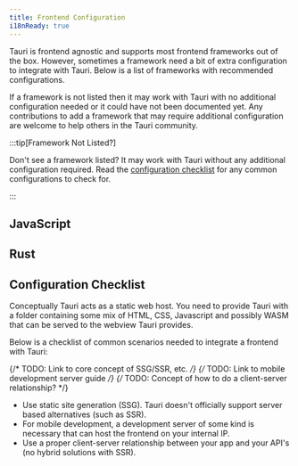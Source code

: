 ```yaml
---
title: Frontend Configuration
i18nReady: true
---
```



Tauri is frontend agnostic and supports most frontend frameworks out of the box. However, sometimes a framework need a bit of extra configuration to integrate with Tauri. Below is a list of frameworks with recommended configurations.

If a framework is not listed then it may work with Tauri with no additional configuration needed or it could have not been documented yet. Any contributions to add a framework that may require additional configuration are welcome to help others in the Tauri community.

:::tip[Framework Not Listed?]

Don't see a framework listed? It may work with Tauri without any additional configuration required. Read the [configuration checklist](#configuration-checklist) for any common configurations to check for.

:::

## JavaScript

<CardGrid>
	<LinkCard title="Next.js" href="/guides/frontend/nextjs" />
	<LinkCard title="Nuxt" href="/guides/frontend/nuxt" />
	<LinkCard title="Qwik" href="/guides/frontend/qwik" />
	<LinkCard title="Svelte" href="/guides/frontend/svelte" />
	<LinkCard title="Vite" href="/guides/frontend/vite" />
	<LinkCard title="Webpack" href="/guides/frontend/webpack" />
</CardGrid>

## Rust

<CardGrid>
	<LinkCard title="Leptos" href="/guides/frontend/leptos" />
	<LinkCard title="Sycamore" href="/guides/frontend/sycamore" />
	<LinkCard title="Trunk" href="/guides/frontend/trunk" />
	<LinkCard title="Yew" href="/guides/frontend/yew" />
</CardGrid>

## Configuration Checklist

Conceptually Tauri acts as a static web host. You need to provide Tauri with a folder containing some mix of HTML, CSS, Javascript and possibly WASM that can be served to the webview Tauri provides.

Below is a checklist of common scenarios needed to integrate a frontend with Tauri:

{/* TODO: Link to core concept of SSG/SSR, etc. */}
{/* TODO: Link to mobile development server guide */}
{/* TODO: Concept of how to do a client-server relationship? */}

- Use static site generation (SSG). Tauri doesn't officially support server based alternatives (such as SSR).
- For mobile development, a development server of some kind is necessary that can host the frontend on your internal IP.
- Use a proper client-server relationship between your app and your API's (no hybrid solutions with SSR).
